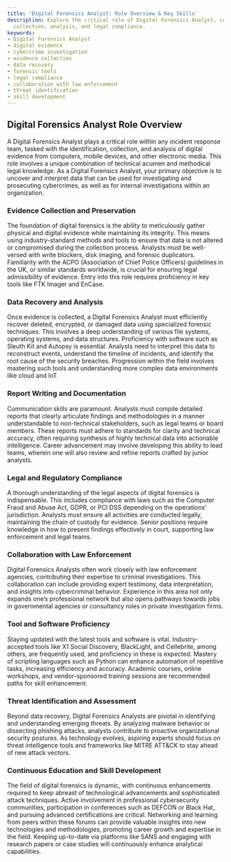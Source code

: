 ```yaml
---
title: 'Digital Forensics Analyst: Role Overview & Key Skills'
description: Explore the critical role of Digital Forensics Analyst, covering evidence
  collection, analysis, and legal compliance.
keywords:
- Digital Forensics Analyst
- digital evidence
- cybercrime investigation
- evidence collection
- data recovery
- forensic tools
- legal compliance
- collaboration with law enforcement
- threat identification
- skill development
---
```


## Digital Forensics Analyst Role Overview

A Digital Forensics Analyst plays a critical role within any incident response team, tasked with the identification, collection, and analysis of digital evidence from computers, mobile devices, and other electronic media. This role involves a unique combination of technical acumen and methodical legal knowledge. As a Digital Forensics Analyst, your primary objective is to uncover and interpret data that can be used for investigating and prosecuting cybercrimes, as well as for internal investigations within an organization.

### Evidence Collection and Preservation

The foundation of digital forensics is the ability to meticulously gather physical and digital evidence while maintaining its integrity. This means using industry-standard methods and tools to ensure that data is not altered or compromised during the collection process. Analysts must be well-versed with write blockers, disk imaging, and forensic duplicators. Familiarity with the ACPO (Association of Chief Police Officers) guidelines in the UK, or similar standards worldwide, is crucial for ensuring legal admissibility of evidence. Entry into this role requires proficiency in key tools like FTK Imager and EnCase.

### Data Recovery and Analysis

Once evidence is collected, a Digital Forensics Analyst must efficiently recover deleted, encrypted, or damaged data using specialized forensic techniques. This involves a deep understanding of various file systems, operating systems, and data structures. Proficiency with software such as Sleuth Kit and Autopsy is essential. Analysts need to interpret this data to reconstruct events, understand the timeline of incidents, and identify the root cause of the security breaches. Progression within the field involves mastering such tools and understanding more complex data environments like cloud and IoT.

### Report Writing and Documentation

Communication skills are paramount. Analysts must compile detailed reports that clearly articulate findings and methodologies in a manner understandable to non-technical stakeholders, such as legal teams or board members. These reports must adhere to standards for clarity and technical accuracy, often requiring synthesis of highly technical data into actionable intelligence. Career advancement may involve developing this ability to lead teams, wherein one will also review and refine reports crafted by junior analysts.

### Legal and Regulatory Compliance

A thorough understanding of the legal aspects of digital forensics is indispensable. This includes compliance with laws such as the Computer Fraud and Abuse Act, GDPR, or PCI DSS depending on the operations' jurisdiction. Analysts must ensure all activities are conducted legally, maintaining the chain of custody for evidence. Senior positions require knowledge in how to present findings effectively in court, supporting law enforcement and legal teams.

### Collaboration with Law Enforcement

Digital Forensics Analysts often work closely with law enforcement agencies, contributing their expertise to criminal investigations. This collaboration can include providing expert testimony, data interpretation, and insights into cybercriminal behavior. Experience in this area not only expands one’s professional network but also opens pathways towards jobs in governmental agencies or consultancy roles in private investigation firms.

### Tool and Software Proficiency

Staying updated with the latest tools and software is vital. Industry-accepted tools like X1 Social Discovery, BlackLight, and Cellebrite, among others, are frequently used, and proficiency in these is expected. Mastery of scripting languages such as Python can enhance automation of repetitive tasks, increasing efficiency and accuracy. Academic courses, online workshops, and vendor-sponsored training sessions are recommended paths for skill enhancement.

### Threat Identification and Assessment

Beyond data recovery, Digital Forensics Analysts are pivotal in identifying and understanding emerging threats. By analyzing malware behavior or dissecting phishing attacks, analysts contribute to proactive organizational security postures. As technology evolves, aspiring experts should focus on threat intelligence tools and frameworks like MITRE ATT&CK to stay ahead of new attack vectors.

### Continuous Education and Skill Development

The field of digital forensics is dynamic, with continuous enhancements required to keep abreast of technological advancements and sophisticated attack techniques. Active involvement in professional cybersecurity communities, participation in conferences such as DEFCON or Black Hat, and pursuing advanced certifications are critical. Networking and learning from peers within these forums can provide valuable insights into new technologies and methodologies, promoting career growth and expertise in the field. Keeping up-to-date via platforms like SANS and engaging with research papers or case studies will continuously enhance analytical capabilities.